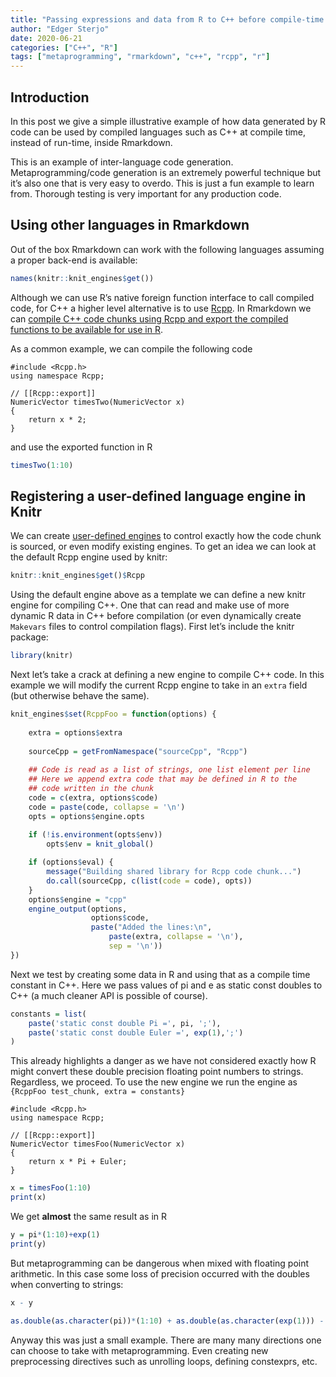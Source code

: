 ```yaml
---
title: "Passing expressions and data from R to C++ before compile-time in Rmarkdown"
author: "Edger Sterjo"
date: 2020-06-21
categories: ["C++", "R"]
tags: ["metaprogramming", "rmarkdown", "c++", "rcpp", "r"]
---
```



## Introduction

In this post we give a simple illustrative example of how data generated by R code can be used by compiled languages such as C++ at compile time, instead of run-time, inside Rmarkdown.

This is an example of inter-language code generation. Metaprogramming/code generation is an extremely powerful technique but it's also one that is very easy to overdo. This is just a fun example to learn from. Thorough testing is very important for any production code.


## Using other languages in Rmarkdown

Out of the box Rmarkdown can work with the following languages assuming a proper back-end is available:

```r
names(knitr::knit_engines$get())
```
Although we can use R's native foreign function interface to call compiled code, for C++ a higher level alternative is to use [Rcpp](https://cran.r-project.org/web/packages/Rcpp/index.html). In Rmarkdown we can [compile C++ code chunks using Rcpp and export the compiled functions to be available for use in R](https://bookdown.org/yihui/rmarkdown/language-engines.html#rcpp).

As a common example, we can compile the following code
```Rcpp
#include <Rcpp.h>
using namespace Rcpp;

// [[Rcpp::export]]
NumericVector timesTwo(NumericVector x) 
{
	return x * 2;
}
```
and use the exported function in R
```r
timesTwo(1:10)
```


## Registering a user-defined language engine in Knitr

We can create [user-defined engines](https://bookdown.org/yihui/rmarkdown-cookbook/custom-engine.html) to control exactly how the code chunk is sourced, or even modify existing engines. To get an idea we can look at the default Rcpp engine used by knitr:

```r
knitr::knit_engines$get()$Rcpp
```

Using the default engine above as a template we can define a new knitr engine for compiling C++. One that can read and make use of more dynamic R data in C++ before compilation (or even dynamically create `Makevars` files to control compilation flags). First let's include the knitr package:


```r
library(knitr)
```

Next let's take a crack at defining a new engine to compile C++ code. In this example we will modify the current Rcpp engine to take in an `extra` field (but otherwise behave the same).
```r
knit_engines$set(RcppFoo = function(options) {
	
	extra = options$extra
	
	sourceCpp = getFromNamespace("sourceCpp", "Rcpp")
	
	## Code is read as a list of strings, one list element per line
	## Here we append extra code that may be defined in R to the 
	## code written in the chunk
	code = c(extra, options$code)
    code = paste(code, collapse = '\n')
    opts = options$engine.opts
    
    if (!is.environment(opts$env)) 
        opts$env = knit_global()

    if (options$eval) {    
		message("Building shared library for Rcpp code chunk...")
		do.call(sourceCpp, c(list(code = code), opts))
    }
    options$engine = "cpp"
    engine_output(options, 
    			  options$code, 
    			  paste("Added the lines:\n", 
    			  	  paste(extra, collapse = '\n'), 
    			  	  sep = '\n'))
})
```

Next we test by creating some data in R and using that as a compile time constant in C++. Here we pass values of pi and e as static const doubles to C++ (a much cleaner API is possible of course).

```r
constants = list(
	paste('static const double Pi =', pi, ';'),
	paste('static const double Euler =', exp(1),';')
)
```
This already highlights a danger as we have not considered exactly how R might convert these double precision floating point numbers to strings. Regardless, we proceed. To use the new engine we run the engine as `{RcppFoo test_chunk, extra = constants}`

```RcppFoo
#include <Rcpp.h>
using namespace Rcpp;

// [[Rcpp::export]]
NumericVector timesFoo(NumericVector x) 
{
	return x * Pi + Euler;
}
```

```r
x = timesFoo(1:10)
print(x)
```
We get **almost** the same result as in R
```r
y = pi*(1:10)+exp(1)
print(y)
```
But metaprogramming can be dangerous when mixed with floating point arithmetic. In this case some loss of precision occurred with the doubles when converting to strings:
```r
x - y

as.double(as.character(pi))*(1:10) + as.double(as.character(exp(1))) - x
```
Anyway this was just a small example. There are many many directions one can choose to take with metaprogramming. Even creating new preprocessing directives such as unrolling loops, defining constexprs, etc.